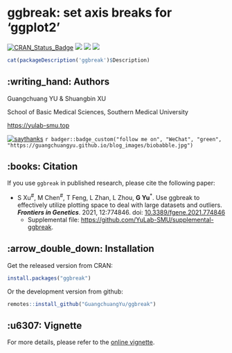 <!-- README.md is generated from README.Rmd. Please edit that file -->

# ggbreak: set axis breaks for 'ggplot2'


[![CRAN_Status_Badge](http://www.r-pkg.org/badges/version/ggbreak?color=green)](https://cran.r-project.org/package=ggbreak)
![](http://cranlogs.r-pkg.org/badges/grand-total/ggbreak?color=green)
![](http://cranlogs.r-pkg.org/badges/ggbreak?color=green)
![](http://cranlogs.r-pkg.org/badges/last-week/ggbreak?color=green)



```r
cat(packageDescription('ggbreak')$Description)
```



## :writing_hand: Authors

Guangchuang YU & Shuangbin XU

School of Basic Medical Sciences, Southern Medical University

<https://yulab-smu.top>


[![saythanks](https://img.shields.io/badge/say-thanks-ff69b4.svg)](https://saythanks.io/to/GuangchuangYu)
`r badger::badge_custom("follow me on", "WeChat", "green", "https://guangchuangyu.github.io/blog_images/biobabble.jpg")`

## :books: Citation
If you use `ggbreak` in published research, please cite the following paper:

+ S Xu<sup>#</sup>, M Chen<sup>#</sup>, T Feng, L Zhan, L Zhou, __G Yu__<sup>\*</sup>. Use ggbreak to effectively utilize plotting space to deal with large datasets and outliers. __*Frontiers in Genetics*__. 2021, 12:774846. doi: [10.3389/fgene.2021.774846](https://www.frontiersin.org/articles/10.3389/fgene.2021.774846)
    - Supplemental file: <https://github.com/YuLab-SMU/supplemental-ggbreak>.

## :arrow_double_down: Installation


Get the released version from CRAN:

```r
install.packages("ggbreak")
```



Or the development version from github:

```r
remotes::install_github("GuangchuangYu/ggbreak")
```

## :u6307: Vignette

For more details, please refer to the [online vignette](https://cran.r-project.org/web/packages/ggbreak/vignettes/ggbreak.html).
